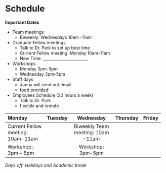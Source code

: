 # Schedule

__Important Dates__  

* Team meetings  
    -	Biweekly: Wednesdays 10am -11am  
-	Graduate Fellow meetings  
    -	Talk to Dr. Park to set up best time  
    -	Current Fellow meeting: Monday 10am-11am  
    -	New Time: _______________________  
-	Workshops   
    -	Monday 3pm-5pm   
    -	Wednesday 3pm-5pm    
-	Staff days
    -	Janna will send out email  
    - food provided  
- Employees Schedule (20 hours a week)  
    -	Talk to Dr. Park
    - flexible and remote


|Monday	|Tuesday  |Wednesday |Thursday |Friday |
|:------|:-------:|:--------:|:-------:|------:|
|Current Fellow meeting: 10am-11am||Biweekly Team meeting: 10am -11am|||
|Workshop: 3pm – 5pm||Workshop: 3pm-5pm|        ||

_Days off: Holidays and Academic break_
